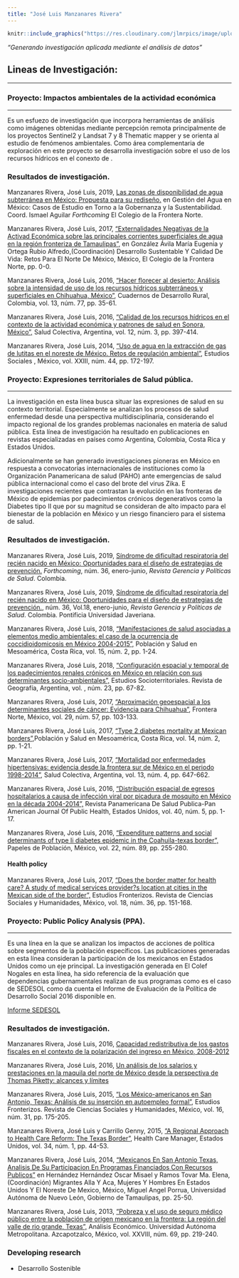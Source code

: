 ```yaml
---
title: "José Luis Manzanares Rivera"
---
```

```r

knitr::include_graphics("https://res.cloudinary.com/jlmrpics/image/upload/v1558121560/aavatar_jz1beq.jpg")
```



*"Generando investigación aplicada mediante el análisis de datos"* 

## Lineas de Investigación:
***



### Proyecto: Impactos ambientales de la actividad económica
***

Es un esfuezo de investigación que incorpora herramientas de análisis como imágenes obtenidas mediante percepción remota principalmente de los proyectos  Sentinel2 y  Landsat 7 y 8 Thematic mapper y se orienta al estudio de fenómenos ambientales. Como área complementaria de exploración en este proyecto se desarrolla investigación sobre el uso de los recursos hídricos  en el conexto de .

### Resultados de investigación. 

Manzanares Rivera, José Luis,  2019, [Las zonas de disponibilidad de agua subterránea en México: Propuesta para su rediseño.](https://drive.google.com/file/d/1ouyRoWuLqFV9JuKcqMHobBLq2mcJiVd7/view?usp=sharing) en Gestión del Agua en México: Casos de Estudio en Torno a la Gobernanza y la Sustentabilidad. Coord. Ismael Aguilar *Forthcoming* El Colegio de la Frontera Norte.

Manzanares Rivera, José Luis,  2017, ["Externalidades Negativas de la Activad Económica sobre las principales corrientes superficiales de agua en la región fronteriza de Tamaulipas"](https://libreria.colef.mx/detalle.aspx?id=7587), en González Ávila María Eugenia y Ortega Rubio Alfredo,(Coordinación) Desarrollo Sustentable Y Calidad De Vida: Retos Para El Norte De México, México, El Colegio de la Frontera Norte, pp. 0-0.

Manzanares Rivera, José Luis,  2016, ["Hacer florecer al desierto: Análisis sobre la intensidad de uso de los recursos hídricos subterráneos y superficiales en Chihuahua, México"](http://revistas.javeriana.edu.co/index.php/desarrolloRural/issue/view/967), Cuadernos de Desarrollo Rural, Colombia,  vol. 13, núm. 77, pp. 35-61.

Manzanares Rivera, José Luis,  2016, ["Calidad de los recursos hídricos en el contexto de la actividad económica y patrones de salud en Sonora, México",](http://revistas.unla.edu.ar/saludcolectiva/article/view/811)  Salud Colectiva, Argentina,  vol. 12, núm. 3, pp. 397-414.

Manzanares Rivera, José Luis,  2014, ["Uso de agua en la extracción de gas de lutitas en el noreste de México. Retos de regulación ambiental"](http://www.ciad.mx/archivos/revista-eletronica/RES44/JL_Manzanares.pdf),  Estudios Sociales , México,  vol. XXIII, núm. 44, pp. 172-197.




### Proyecto: Expresiones territoriales de Salud pública. 
***
La investigación  en esta línea busca situar las expresiones de salud en su contexto territorial.  Especialmente se analizan los procesos de salud enfermedad desde una perspectiva multidisciplinaria, considerando el impacto regional de los grandes problemas nacionales en materia de salud pública. 
Esta línea de investigación ha resultado en publicaciones en revistas especializadas en países como  Argentina, Colombia, Costa Rica y Estados Unidos.

Adicionalmente se han generado investigaciones pioneras en México en respuesta a convocatorias internacionales de instituciones como la Organización Panamericana de salud (PAHO) ante emergencias de  salud pública internacional como el caso del brote del virus Zika. 
E investigaciones recientes que contrastan la evolución en las fronteras de México de epidemias por padecimientos crónicos degenerativos como la Diabetes tipo II que por su magnitud se consideran de alto impacto para el bienestar de la población en México y un riesgo financiero para el sistema de salud.

### Resultados de investigación. 


Manzanares Rivera, José Luis,  2019, [Síndrome de dificultad respiratoria del recién nacido en México: Oportunidades para el diseño de estrategias de prevención.](https://revistas.javeriana.edu.co/index.php/gerepolsal/index) *Forthcoming*, núm. 36, enero-junio, *Revista Gerencia y Políticas de Salud*. Colombia.

Manzanares Rivera, José Luis,  2019, [Síndrome de dificultad respiratoria del recién nacido en México: Oportunidades para el diseño de estrategias de prevención.](https://revistas.javeriana.edu.co/files-articulos/RGPS/18-36%20(2019-I)/54559086001/), núm. 36, Vol.18, enero-junio, *Revista Gerencia y Políticas de Salud*. Colombia. Pontificia Universidad Javeriana.

 
Manzanares Rivera, José Luis,  2018, ["Manifestaciones de salud asociadas a elementos medio ambientales: el caso de la ocurrencia de coccidioidomicosis en México 2004-2015",](https://revistas.ucr.ac.cr/index.php/psm/article/view/30201)  Población y Salud en Mesoamérica, Costa Rica,  vol. 15, núm. 2, pp. 1-24.

Manzanares Rivera, José Luis,  2018, ["Configuración espacial y temporal de los padecimientos renales crónicos en México en relación con sus determinantes socio-ambientales",](http://docs.wixstatic.com/ugd/59a6db_ae95ca0f66f9482eb723e34b248dda49.pdf)  Estudios Socioterritoriales. Revista de Geografía, Argentina,  vol. , núm. 23, pp. 67-82.

Manzanares Rivera, José Luis, 2017, ["Aproximación geoespacial a los determinantes sociales de cáncer: Evidencia para Chihuahua"](https://drive.google.com/file/d/0B0DFhRNEsQ_vZ3haZVRmOHo4cEk/view),  Frontera Norte, México,  vol. 29, núm. 57, pp. 103-133.

Manzanares Rivera, José Luis,  2017, ["Type 2 diabetes mortality at Mexican borders"](http://dx.doi.org/10.15517/psm.v14i2.27028),Población y Salud en Mesoamérica, Costa Rica,  vol. 14, núm. 2, pp. 1-21. 

Manzanares Rivera, José Luis,  2017, ["Mortalidad por enfermedades hipertensivas: evidencia desde la frontera sur de México en el periodo 1998-2014"](https://www.scielosp.org/article/scol/2017.v13n4/647-662/),  Salud Colectiva, Argentina,  vol. 13, núm. 4, pp. 647-662. 

Manzanares Rivera, José Luis,  2016, ["Distribución espacial de egresos hospitalarios a causa de infección viral por picadura de mosquito en México en la década 2004-2014",](http://iris.paho.org/xmlui/handle/123456789/34346)  Revista Panamericana De Salud Publica-Pan American Journal Of Public Health, Estados Unidos,  vol. 40, núm. 5, pp. 1-17.

Manzanares Rivera, José Luis,  2016, ["Expenditure patterns and social determinants of type Ii diabetes epidemic in the Coahuila-texas border",](https://rppoblacion.uaemex.mx/article/view/8273)  Papeles de Población, México,  vol. 22, núm. 89, pp. 255-280.

#### Health policy 

Manzanares Rivera, José Luis,  2017, ["Does the border matter for health care? A study of medical services provider?s location at cities in the Mexican side of the border",](http://www.scielo.org.mx/pdf/estfro/v18n36/2395-9134-estfro-18-36-00151-es.pdf)  Estudios Fronterizos. Revista de Ciencias Sociales y Humanidades, México,  vol. 18, núm. 36, pp. 151-168.



###  Proyecto: Public Policy Analysis (PPA).
***

Es una línea en la que se analizan los impactos de acciones de política sobre segmentos de la población específicos. Las publicaciones generadas en esta línea consideran la participación de los mexicanos en Estados Unidos como un eje principal. La investigación generada en El Colef Nogales en esta línea, ha sido referencia de la evaluación que dependencias gubernamentales realizan de sus programas como es el caso de SEDESOL como da cuenta el Informe de Evaluación de la Política de Desarrollo Social 2016 disponible en.

[Informe SEDESOL](https://www.gob.mx/cms/uploads/attachment/file/213012/boletin_140_DGAP.pdf)


### Resultados de investigación. 

Manzanares Rivera, José Luis,  2016, [Capacidad redistributiva de los gastos fiscales en el contexto de la polarización del ingreso en México, 2008-2012](http://economiatyp.uam.mx/index.php/ETYP/article/view/55/218)

Manzanares Rivera, José Luis, 2016, [Un análisis de los salarios y prestaciones en la maquila del norte de México desde la perspectiva de Thomas Piketty: alcances y límites](http://www.redalyc.org/pdf/654/65456116004.pdf)


Manzanares Rivera, José Luis,  2015, ["Los México-americanos en San Antonio, Texas: Análisis de su inserción en autoempleo formal"](http://www.scielo.org.mx/scielo.php?pid=S0187-69612015000100008&script=sci_abstract),  Estudios Fronterizos. Revista de Ciencias Sociales y Humanidades, México,  vol. 16, núm. 31, pp. 175-205.

Manzanares Rivera, José Luis y Carrillo  Genny, 2015, ["A Regional Approach to Health Care Reform: The Texas Border"](http://journals.lww.com/healthcaremanagerjournal/Abstract/2015/01000/A_Regional_Approach_to_Health_Care_Reform__The.7.aspx),  Health Care Manager, Estados Unidos,  vol. 34, núm. 1, pp. 44-53.

Manzanares Rivera, José Luis,  2014, ["Mexicanos En San Antonio Texas,  Analisis De Su Participacion En Programas Financiados Con Recursos Publicos"](https://www.gandhi.com.mx/migrantes-alla-y-aca-mujeres-y-hombres-en-estados-unidos-y-el-noreste-de-mexico) en Hernández Hernández Oscar Misael y Ramos Tovar Ma. Elena,(Coordinación) Migrantes Alla Y Aca, Mujeres Y Hombres En Estados Unidos Y El Noreste De Mexico, México, Miguel Angel Porrua, Universidad Autónoma de Nuevo León, Gobierno de Tamaulipas, pp. 25-50.

Manzanares Rivera, José Luis,  2013, ["Pobreza y el uso de seguro médico público entre la población de origen mexicano en la frontera: La región del valle de rio grande, Texas",](http://www.redalyc.org/articulo.oa?id=41331033011)  Análisis Económico. Universidad Autónoma Metropolitana. Azcapotzalco, México,  vol. XXVIII, núm. 69, pp. 219-240.



### Developing research

+ Desarrollo Sostenible
